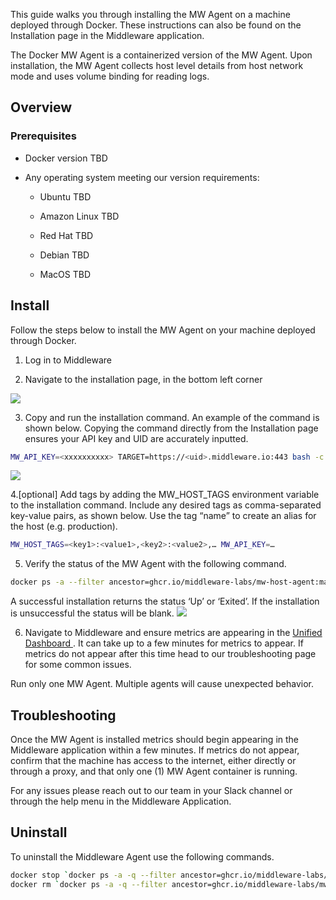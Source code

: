This guide walks you through installing the MW Agent on a machine deployed through Docker. These instructions can also be found on the Installation page in the Middleware application. 

The Docker MW Agent is a containerized version of the MW Agent. Upon installation, the MW Agent collects host level details from host network mode and uses volume binding for reading logs.

## Overview
### Prerequisites

-   Docker version TBD

-   Any operating system meeting our version requirements:

    -   Ubuntu TBD
    
    -   Amazon Linux TBD
    
    -   Red Hat TBD
    
    -   Debian TBD
    
    -   MacOS TBD

## Install
Follow the steps below to install the MW Agent on your machine deployed through Docker.

1.  Log in to Middleware

2.  Navigate to the installation page, in the bottom left corner
 <img src="/images/agent-installation/k1.png" />

3. Copy and run the installation command. An example of the command is shown below. Copying the command directly from the Installation page ensures your API key and UID are accurately inputted. 
```bash
MW_API_KEY=<xxxxxxxxxx> TARGET=https://<uid>.middleware.io:443 bash -c “$(curl -L https://install.middleware.io/scripts/docker-install.sh)
```

 <img src="/images/agent-installation/k7.png" />

4.[optional] Add tags by adding the MW_HOST_TAGS environment variable to the installation command. Include any desired tags as comma-separated key-value pairs, as shown below. Use the tag “name” to create an alias for the host (e.g. production). 
```bash
MW_HOST_TAGS=<key1>:<value1>,<key2>:<value2>,… MW_API_KEY=…
```

5. Verify the status of the MW Agent with the following command.
```bash
docker ps -a --filter ancestor=ghcr.io/middleware-labs/mw-host-agent:master
```
A successful installation returns the status ‘Up’ or ‘Exited’. If the installation is unsuccessful the status will be blank. 
 <img src="/images/agent-installation/k6.jpg" />

6. Navigate to Middleware and ensure metrics are appearing in the <a href="https://docs.middleware.io/docs/unified-dashboard/unified-view"> Unified Dashboard </a>. It can take up to a few minutes for metrics to appear. If metrics do not appear after this time head to our troubleshooting page for some common issues.

<Warning>  Run only one MW Agent. Multiple agents will cause unexpected behavior. </Warning>

## Troubleshooting
Once the MW Agent is installed metrics should begin appearing in the Middleware application within a few minutes. If metrics do not appear, confirm that the machine has access to the internet, either directly or through a proxy, and that only one (1) MW Agent container is running. 

For any issues please reach out to our team in your Slack channel or through the help menu in the Middleware Application.

## Uninstall
To uninstall the Middleware Agent use the following commands.
```bash
docker stop `docker ps -a -q --filter ancestor=ghcr.io/middleware-labs/mw-host-agent:master`
docker rm `docker ps -a -q --filter ancestor=ghcr.io/middleware-labs/mw-host-agent:master`
```



